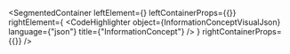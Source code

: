 
<SegmentedContainer
  leftElement={<InformationConceptDesc />}
  leftContainerProps={{}}
  rightElement={
    <CodeHighlighter
      object={InformationConceptVisualJson}
      language={"json"}
      title={"InformationConcept"}
    />
  }
  rightContainerProps={{}}
/>

<div
  class={"spacer"}
/>


